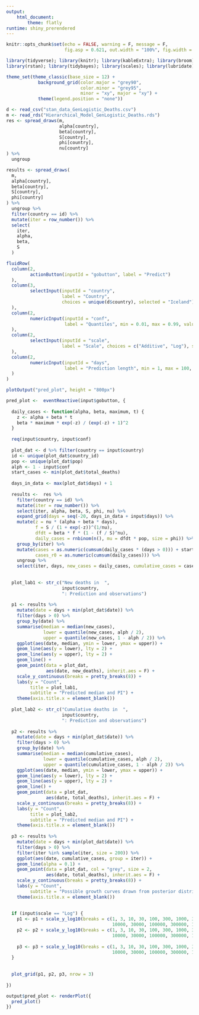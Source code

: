 ```yaml
---
output: 
    html_document:
        theme: flatly
runtime: shiny_prerendered
---
```


```r
knitr::opts_chunk$set(echo = FALSE, warning = F, message = F, 
                      fig.asp = 0.621, out.width = "100%", fig.width = 8)

library(tidyverse); library(knitr); library(kableExtra); library(broom); library(cowplot); 
library(rstan); library(tidybayes); library(scales); library(lubridate)

theme_set(theme_classic(base_size = 12) + 
            background_grid(color.major = "grey90", 
                            color.minor = "grey95", 
                            minor = "xy", major = "xy") +
            theme(legend.position = "none"))

```

```r
d <- read_csv("stan_data_GenLogistic_Deaths.csv")
m <- read_rds("Hierarchical_Model_GenLogistic_Deaths.rds")
res <- spread_draws(m, 
                    alpha[country],
                    beta[country], 
                    S[country],
                    phi[country],
                    nu[country]
) %>% 
  ungroup
```


```r
results <- spread_draws(
  m, 
  alpha[country], 
  beta[country], 
  S[country],
  phi[country]
) %>% 
  ungroup %>% 
  filter(country == id) %>% 
  mutate(iter = row_number()) %>% 
  select(
    iter, 
    alpha, 
    beta, 
    S
  )
```


```r
fluidRow(
  column(2,
         actionButton(inputId = "gobutton", label = "Predict")
  ),
  column(3,
         selectInput(inputId = "country",
                     label = "Country",
                     choices = unique(d$country), selected = "Iceland")
  ),
  column(2,
         numericInput(inputId = "conf",
                      label = "Quantiles", min = 0.01, max = 0.99, value = 0.95, step = 0.01)
  ),
  column(2,
         selectInput(inputId = "scale",
                     label = "Scale", choices = c("Additive", "Log"), selected = "Additive")
  ),
  column(2,
         numericInput(inputId = "days",
                      label = "Prediction length", min = 1, max = 100, value = 28, step = 1)
  )
)

plotOutput("pred_plot", height = "800px")
```

```r
pred_plot <-  eventReactive(input$gobutton, {
  
  daily_cases <- function(alpha, beta, maximum, t) {
    z <- alpha + beta * t
    beta * maximum * exp(-z) / (exp(-z) + 1)^2
  }
  
  req(input$country, input$conf)
  
  plot_dat <- d %>% filter(country == input$country)
  id <- unique(plot_dat$country_id)
  pop <- unique(plot_dat$pop)
  alph <- 1 - input$conf
  start_cases <- min(plot_dat$total_deaths)
  
  days_in_data <- max(plot_dat$days) + 1
  
  results <-  res %>% 
    filter(country == id) %>% 
    mutate(iter = row_number()) %>% 
    select(iter, alpha, beta, S, phi, nu) %>% 
    expand_grid(days = seq(-20, days_in_data + input$days)) %>% 
    mutate(z = nu * (alpha + beta * days),
           f = S / (1 + exp(-z))^(1/nu),
           dfdt = beta * f * (1 - (f / S)^nu),
           daily_cases = rnbinom(n(), mu = dfdt * pop, size = phi)) %>% 
    group_by(iter) %>% 
    mutate(cases = as.numeric(cumsum(daily_cases * (days > 0))) + start_cases,
           cases_r0 = as.numeric(cumsum(daily_cases))) %>% 
    ungroup %>% 
    select(iter, days, new_cases = daily_cases, cumulative_cases = cases, cases_r0)
  
  
  plot_lab1 <- str_c("New deaths in  ", 
                     input$country, 
                     ": Prediction and observations")
  
  p1 <- results %>% 
    mutate(date = days + min(plot_dat$date)) %>% 
    filter(days > 0) %>% 
    group_by(date) %>% 
    summarise(median = median(new_cases),
              lower = quantile(new_cases, alph / 2),
              upper = quantile(new_cases, 1 - alph / 2)) %>% 
    ggplot(aes(date, median, ymin = lower, ymax = upper)) +
    geom_line(aes(y = lower), lty = 2) +
    geom_line(aes(y = upper), lty = 2) +
    geom_line() +
    geom_point(data = plot_dat,
               aes(date, new_deaths), inherit.aes = F) +
    scale_y_continuous(breaks = pretty_breaks(8)) +
    labs(y = "Count",
         title = plot_lab1,
         subtitle = "Predicted median and PI") +
    theme(axis.title.x = element_blank())
  
  plot_lab2 <- str_c("Cumulative deaths in  ", 
                     input$country, 
                     ": Prediction and observations")
  
  p2 <- results %>% 
    mutate(date = days + min(plot_dat$date)) %>% 
    filter(days > 0) %>% 
    group_by(date) %>% 
    summarise(median = median(cumulative_cases),
              lower = quantile(cumulative_cases, alph / 2),
              upper = quantile(cumulative_cases, 1 - alph / 2)) %>% 
    ggplot(aes(date, median, ymin = lower, ymax = upper)) +
    geom_line(aes(y = lower), lty = 2) +
    geom_line(aes(y = upper), lty = 2) +
    geom_line() +
    geom_point(data = plot_dat,
               aes(date, total_deaths), inherit.aes = F) +
    scale_y_continuous(breaks = pretty_breaks(8)) +
    labs(y = "Count",
         title = plot_lab2,
         subtitle = "Predicted median and PI") +
    theme(axis.title.x = element_blank())
  
  p3 <- results %>% 
    mutate(date = days + min(plot_dat$date)) %>% 
    filter(days > 0) %>% 
    filter(iter %in% sample(iter, size = 200)) %>% 
    ggplot(aes(date, cumulative_cases, group = iter)) +
    geom_line(alpha = 0.1) +
    geom_point(data = plot_dat, col = "grey", size = 2,
               aes(date, total_deaths), inherit.aes = F) +
    scale_y_continuous(breaks = pretty_breaks(8)) +
    labs(y = "Count",
         subtitle = "Possible growth curves drawn from posterior distribution") +
    theme(axis.title.x = element_blank())
  
  
  if (input$scale == "Log") {
    p1 <- p1 + scale_y_log10(breaks = c(1, 3, 10, 30, 100, 300, 1000, 3000,
                                        10000, 30000, 100000, 300000, 1000000, 3000000))
    p2 <- p2 + scale_y_log10(breaks = c(1, 3, 10, 30, 100, 300, 1000, 3000,
                                        10000, 30000, 100000, 300000, 1000000, 3000000))
    
    p3 <- p3 + scale_y_log10(breaks = c(1, 3, 10, 30, 100, 300, 1000, 3000,
                                        10000, 30000, 100000, 300000, 1000000, 3000000))
  }
  
  
  plot_grid(p1, p2, p3, nrow = 3)
  
})

output$pred_plot <- renderPlot({
  pred_plot()
})
```
